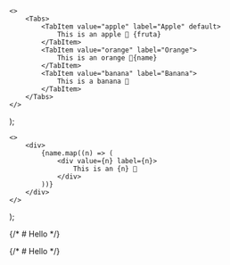
    <>
        <Tabs>
            <TabItem value="apple" label="Apple" default>
                This is an apple 🍎 {fruta}
            </TabItem>
            <TabItem value="orange" label="Orange">
                This is an orange 🍊{name}
            </TabItem>
            <TabItem value="banana" label="Banana">
                This is a banana 🍌
            </TabItem>
        </Tabs>
    </>
);

    <>
        <div>
            {name.map((n) => (
                <div value={n} label={n}>
                    This is an {n} 🍎
                </div>
            ))}
        </div>
    </>
);

{/* # Hello <Thing/> */}

{/* # Hello <Thong/> */}
